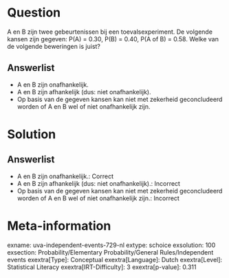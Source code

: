 Question
========

A en B zijn twee gebeurtenissen bij een toevalsexperiment. De volgende
kansen zijn gegeven: P(A) = 0.30, P(B) = 0.40, P(A of B) = 0.58. Welke
van de volgende beweringen is juist?

Answerlist
----------

* A en B zijn onafhankelijk.
* A en B zijn afhankelijk (dus: niet onafhankelijk).
* Op basis van de gegeven kansen kan niet met zekerheid geconcludeerd worden of A en B wel of niet onafhankelijk zijn.

Solution
========

Answerlist
----------

* A en B zijn onafhankelijk.: Correct
* A en B zijn afhankelijk (dus: niet onafhankelijk).: Incorrect
* Op basis van de gegeven kansen kan niet met zekerheid geconcludeerd worden of A en B wel of niet onafhankelijk zijn.: Incorrect

Meta-information
================
exname: uva-independent-events-729-nl
extype: schoice
exsolution: 100
exsection: Probability/Elementary Probability/General Rules/Independent events
exextra[Type]: Conceptual
exextra[Language]: Dutch
exextra[Level]: Statistical Literacy
exextra[IRT-Difficulty]: 3
exextra[p-value]: 0.311
